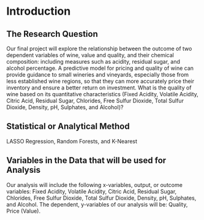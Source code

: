 

# Introduction

## The Research Question
Our final project will explore the relationship between the outcome of two dependent variables of wine, value and quality, and their chemical composition: including measures such as acidity, residual sugar, and alcohol percentage. A predictive model for pricing and quality of wine can provide guidance to small wineries and vineyards, especially those from less established wine regions, so that they can more accurately price their inventory and ensure a better return on investment.   What is the quality of wine based on its quantitative characteristics (Fixed Acidity, Volatile Acidity, Citric Acid, Residual Sugar, Chlorides, Free Sulfur Dioxide, Total Sulfur Dioxide, Density, pH, Sulphates, and Alcohol)?

## Statistical or Analytical Method
LASSO Regression, Random Forests, and K-Nearest

## Variables in the Data that will be used for Analysis
Our analysis will include the following x-variables, output, or outcome variables: Fixed Acidity, Volatile Acidity, Citric Acid, Residual Sugar, Chlorides, Free Sulfur Dioxide, Total Sulfur Dioxide, Density, pH, Sulphates, and Alcohol.
The dependent, y-variables of our analysis will be: Quality, Price (Value).
